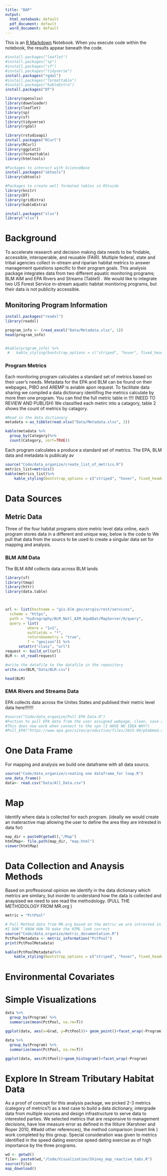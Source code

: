 ```yaml
---
title: "BAP"
output:
  html_notebook: default
  pdf_document: default
  word_document: default
---
```



This is an [R Markdown](http://rmarkdown.rstudio.com) Notebook. When you execute code within the notebook, the results appear beneath the code. 


```r

#install.packages("leaflet")
#install.packages("sp")
#install.packages("sf")
#install.packages("tidyverse")
install.packages("rgdal")
#install.packages("formattable")
#install.packages("kableExtra")
install.packages("DT")

library(openxlsx)
library(downloader) 
library(leaflet)
library(sp)
library(sf)
library(tidyverse)
library(rgdal)

library(rstudioapi)
install.packages("RCurl")
library(RCurl)
library(ggplot2)
library(formattable)
library(htmltools)

#Packages to interact with ScienceBase 
install.packages("sbtools")
library(sbtools)

#Packages to create well formated tables in RStuido 
library(knitr)
library(DT)
library(gridExtra)
library(kableExtra)

install.packages("xlsx")
library("xlsx")

```

<h1>Background </h1>

To accelerate research and decision making data needs to be findable, accessible, interoperable, and reusable (FAIR). Multiple federal, state and tribal agencies collect in-stream and riparian habitat metrics to answer management questions specific to their program goals. This analysis package integrates data from two different aquatic monitoring programs; BLM AIM and EPA Rivers and Streams (Table1) . We would like to integrate two US Forest Service in-stream aquatic habitat monitoring programs, but their data is not publicity accessible. 

<h2>Monitoring Program Information</h2> 


```r
install.packages("readxl")
library(readxl)

program_info <- (read_excel("Data/Metadata.xlsx", 1))
head(program_info)


#kable(program_info) %>%
 #   kable_styling(bootstrap_options = c("striped", "hover", fixed_header=TRUE ))

```

<h3> Program Metrics </h3> 
Each monitoring program calculates a standard set of metrics based on their user's needs. Metadata for the EPA and BLM can be found on their webpages, PIBO and AREMP is aviable apon request. To facilitate data sharing we compiled a data dictionary identifing the metrics calculate by more then one program. You can find the full metric table in !!!! (NEED TO REVIEW AND PUBLISH) We classified each metirc into a catagory, table 2 shows the count of metrics by catagory. 

```r

#Read in the data dictionary 
metadata <-as_tibble(read.xlsx("Data/Metadata.xlsx", 2))

kable(metadata %>%
  group_by(Category)%>%
  count(Category, sort=TRUE))


```

Each program calculates a produce a standard set of metrics. The EPA, BLM data and metadata is publicaly av
```r
source("Code/data_organize/create_list_of_metrics.R")
metrics_list=metrics()
kable(metrics_list)%>%
    kable_styling(bootstrap_options = c("striped", "hover", fixed_header=TRUE ))
```

<h1>Data Sources</h1> 
<h2>Metric Data</h2>
Three of the four habitat programs store metric level data online, each program stores data in a different and unique way, below is the code to  We pull that data from the sourcs to be used to create a singular data set for mapping and analysis. 

<h3> BLM AIM Data </h3>
The BLM AIM collects data across BLM lands


```r

library(sf)
library(tmap)
library(httr)
library(data.table)



url <- list(hostname = "gis.blm.gov/arcgis/rest/services",
  scheme = "https",
  path = "hydrography/BLM_Natl_AIM_AquADat/MapServer/0/query",
  query = list(
          where = "1=1",
          outFields = "*",
          returnGeometry = "true",
          f = "geojson")) %>% 
      setattr("class", "url")
request <- build_url(url)
BLM <- st_read(request) 

#write the datafile to the datafile in the repository
write.csv(BLM,"Data/BLM.csv")

head(BLM)
```
<h3>EMA Rivers and Streams Data </h3>
EPA collects data across the Unites States and publised their metric level data here!!!!!!! 

```r
#source("Code/data_organize/Pull EPA Data.R")
#Fuction to pull EPA data from the user assigned webpage, clean, save and organize the wadable stream data
#This does now work when connect to the vpn (I HAVE NO IDEA WHY?)
#Pull_EPA("https://www.epa.gov/sites/production/files/2015-09/phabmed.csv") 

```


<h1>One Data Frame</h1>
For mapping and analysis we build one dataframe with all data sourcs. 

```r
source("Code/data_organize/creating one dataframe_for loop.R")
one_data_frame()
data<- read.csv("Data/All_Data.csv") 
```

<h1>Map</h1>
Identify where data is collected for each program. (ideally we would create an inateractive map allowing the user to define the area they are intrested in data for)

```r
map_dir = paste0(getwd(),"/Map")
htmlMap<- file.path(map_dir, "map.html")
viewer(htmlMap) 
```

<h1>Data Collection and Anaysis Methods</h1>
Based on proffessional opinion we identify in the data dictionary which metrics are similary, but inorder to understand how the data is collected and anaysised we need to see read the methodology. (PULL THE METHODOLOGY FROM MR.org )
```r
metric = "PctPool"

# Pull Method data from MR.org based on the metric we are intrested in. 
#I DON'T KNOW HOW TO make the HTML look correct 
source("Code/data_organize/metric_documentation.R")
PctPoolMetadata <- metric_information("PctPool")
print(PctPoolMetadata)

kable(PctPoolMetadata)%>%
    kable_styling(bootstrap_options = c("striped", "hover", fixed_header=TRUE ))

```

<h1> Environmental Covariates</h1>



<h1>Simple Visualizations </h2>



```r
data %>%
  group_by(Program) %>%
  summarize(mean(PctPool, na.rm=T)) 

```
```r
ggplot(data, aes(x=Grad, y=PctPool))+ geom_point()+facet_wrap(~Program)

```
```r
data %>%
  group_by(Program) %>%
  summarize(mean(PctPool, na.rm=T))
```
```r
ggplot(data, aes(PctPool))+geom_histogram()+facet_wrap(~Program)
```
<h1> Explore In Stream Tributary Habitat Data</h1>

As a proof of concept for this analysis package, we picked 2-3 metrics (category of metrics?) as a test case to build a data dictionary, intergrade data from multiple sources and design infrastructure to serve data to interested parties. We selected metrics that are responsive to management decisions, have low measure error as defined in the lititure (Kershner and Roper 2010, ##add other references), the method comparison (insert link ) work completed by this group. Special consideration was given to metrics identified in the speed dating exercise speed dating exercise as of high importance by the three programs.
```r
wd <- getwd()
file<- paste0(wd,"/Code/Visualization/Shiney_map_reactive_tabs.R")
source(file)
map_download()
```
```r

```

